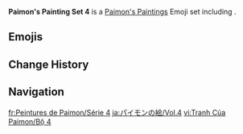 {{Paimon's Paintings Infobox
|title         = Paimon's Paintings Set 4
|image         = Paimon's Paintings Set 4.png
|icon          = Icon Emoji Paimon's Paintings 04 Ganyu 5.png
|date          = 2021-12-23
|gamedate      = 
|prev          = 3
|next          = 5
|set           = 4
|twitter       =
|hoyolab       = https://www.hoyolab.com/article/1738695
|characters    = Albedo;Ganyu;Sucrose;Tartaglia;Fischl
}}
'''Paimon's Painting Set 4''' is a [[Paimon's Paintings]] Emoji set including {{Array|Albedo;Ganyu;Sucrose;Tartaglia;Fischl|;|[[{item}]]|,<nowiki> </nowiki>|sort=1}}.

==Emojis==
{{Paimon's Paintings Images|categories=Paimon's Paintings Set 4|nomain=1|noset=1}}

==Change History==
{{Change History|introduced=2.3}}

==Navigation==
{{Paimon's Paintings Navbox}}

[[fr:Peintures de Paimon/Série 4]]
[[ja:パイモンの絵/Vol.4]]
[[vi:Tranh Của Paimon/Bộ 4]]
